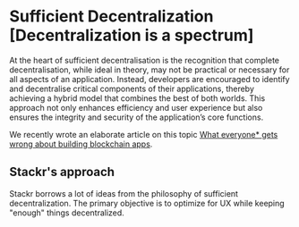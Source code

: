 # Sufficient Decentralization [Decentralization is a spectrum]

At the heart of sufficient decentralisation is the recognition that complete decentralisation, while ideal in theory, may not be practical or necessary for all aspects of an application. Instead, developers are encouraged to identify and decentralise critical components of their applications, thereby achieving a hybrid model that combines the best of both worlds. This approach not only enhances efficiency and user experience but also ensures the integrity and security of the application’s core functions.

We recently wrote an elaborate article on this topic [What everyone\* gets wrong about building blockchain apps](https://mirror.xyz/stackrlabs.eth/PCLh7XSEkx4d2cZURXREKxQlvd4u3N2RzNJFhIE_SWs).

## Stackr's approach

Stackr borrows a lot of ideas from the philosophy of sufficient decentralization. The primary objective is to optimize for UX while keeping "enough" things decentralized.

